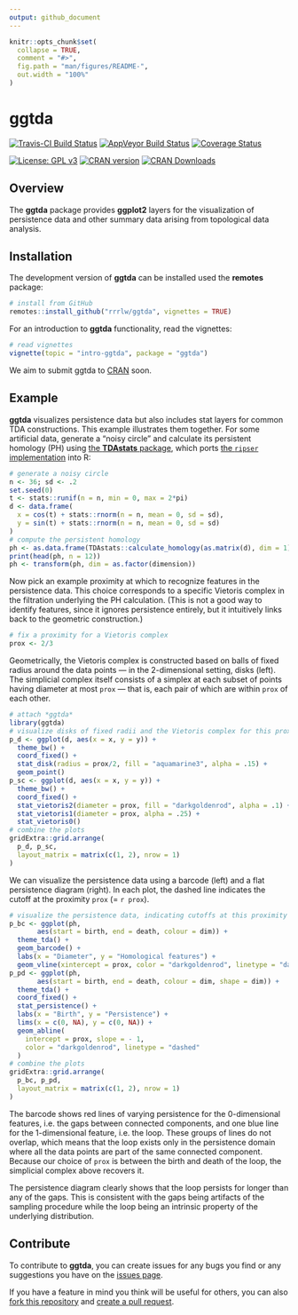 ```yaml
---
output: github_document
---
```


<!-- README.md is generated from README.Rmd. Please edit that file -->

```r
knitr::opts_chunk$set(
  collapse = TRUE,
  comment = "#>",
  fig.path = "man/figures/README-",
  out.width = "100%"
)
```

# ggtda

[![Travis-CI Build Status](https://travis-ci.org/rrrlw/ggtda.svg?branch=master)](https://travis-ci.org/rrrlw/ggtda)
[![AppVeyor Build Status](https://ci.appveyor.com/api/projects/status/github/rrrlw/ggtda?branch=master&svg=true)](https://ci.appveyor.com/project/rrrlw/ggtda)
[![Coverage Status](https://img.shields.io/codecov/c/github/rrrlw/ggtda/master.svg)](https://codecov.io/github/rrrlw/ggtda?branch=master)

[![License: GPL v3](https://img.shields.io/badge/License-GPL%20v3-blue.svg)](https://www.gnu.org/licenses/gpl-3.0)
[![CRAN version](http://www.r-pkg.org/badges/version/ggtda)](https://CRAN.R-project.org/package=ggtda)
[![CRAN Downloads](http://cranlogs.r-pkg.org/badges/grand-total/ggtda)](https://CRAN.R-project.org/package=ggtda)

## Overview

The **ggtda** package provides **ggplot2** layers for the visualization of persistence data and other summary data arising from topological data analysis.

## Installation

The development version of **ggtda** can be installed used the **remotes** package:

```r
# install from GitHub
remotes::install_github("rrrlw/ggtda", vignettes = TRUE)
```

For an introduction to **ggtda** functionality, read the vignettes:

```r
# read vignettes
vignette(topic = "intro-ggtda", package = "ggtda")
```

We aim to submit ggtda to [CRAN](https://CRAN.R-project.org) soon.

## Example

**ggtda** visualizes persistence data but also includes stat layers for common TDA constructions. This example illustrates them together. For some artificial data, generate a "noisy circle" and calculate its persistent homology (PH) using [the **TDAstats** package](https://github.com/rrrlw/TDAstats), which ports [the `ripser` implementation](https://github.com/Ripser/ripser) into R:

```r
# generate a noisy circle
n <- 36; sd <- .2
set.seed(0)
t <- stats::runif(n = n, min = 0, max = 2*pi)
d <- data.frame(
  x = cos(t) + stats::rnorm(n = n, mean = 0, sd = sd),
  y = sin(t) + stats::rnorm(n = n, mean = 0, sd = sd)
)
# compute the persistent homology
ph <- as.data.frame(TDAstats::calculate_homology(as.matrix(d), dim = 1))
print(head(ph, n = 12))
ph <- transform(ph, dim = as.factor(dimension))
```

Now pick an example proximity at which to recognize features in the persistence data. This choice corresponds to a specific Vietoris complex in the filtration underlying the PH calculation. (This is not a good way to identify features, since it ignores persistence entirely, but it intuitively links back to the geometric construction.)

```r
# fix a proximity for a Vietoris complex
prox <- 2/3
```

Geometrically, the Vietoris complex is constructed based on balls of fixed radius around the data points --- in the 2-dimensional setting, disks (left). The simplicial complex itself consists of a simplex at each subset of points having diameter at most `prox` --- that is, each pair of which are within `prox` of each other.

```r
# attach *ggtda*
library(ggtda)
# visualize disks of fixed radii and the Vietoris complex for this proximity
p_d <- ggplot(d, aes(x = x, y = y)) +
  theme_bw() +
  coord_fixed() +
  stat_disk(radius = prox/2, fill = "aquamarine3", alpha = .15) +
  geom_point()
p_sc <- ggplot(d, aes(x = x, y = y)) +
  theme_bw() +
  coord_fixed() +
  stat_vietoris2(diameter = prox, fill = "darkgoldenrod", alpha = .1) +
  stat_vietoris1(diameter = prox, alpha = .25) +
  stat_vietoris0()
# combine the plots
gridExtra::grid.arrange(
  p_d, p_sc,
  layout_matrix = matrix(c(1, 2), nrow = 1)
)
```

We can visualize the persistence data using a barcode (left) and a flat persistence diagram (right). In each plot, the dashed line indicates the cutoff at the proximity `prox` (= `r prox`).

```r
# visualize the persistence data, indicating cutoffs at this proximity
p_bc <- ggplot(ph,
       aes(start = birth, end = death, colour = dim)) +
  theme_tda() +
  geom_barcode() +
  labs(x = "Diameter", y = "Homological features") +
  geom_vline(xintercept = prox, color = "darkgoldenrod", linetype = "dashed")
p_pd <- ggplot(ph,
       aes(start = birth, end = death, colour = dim, shape = dim)) +
  theme_tda() +
  coord_fixed() +
  stat_persistence() +
  labs(x = "Birth", y = "Persistence") +
  lims(x = c(0, NA), y = c(0, NA)) +
  geom_abline(
    intercept = prox, slope = - 1,
    color = "darkgoldenrod", linetype = "dashed"
  )
# combine the plots
gridExtra::grid.arrange(
  p_bc, p_pd,
  layout_matrix = matrix(c(1, 2), nrow = 1)
)
```

The barcode shows red lines of varying persistence for the 0-dimensional features, i.e. the gaps between connected components, and one blue line for the 1-dimensional feature, i.e. the loop. These groups of lines do not overlap, which means that the loop exists only in the persistence domain where all the data points are part of the same connected component. Because our choice of `prox` is between the birth and death of the loop, the simplicial complex above recovers it.

The persistence diagram clearly shows that the loop persists for longer than any of the gaps. This is consistent with the gaps being artifacts of the sampling procedure while the loop being an intrinsic property of the underlying distribution.

## Contribute

To contribute to **ggtda**, you can create issues for any bugs you find or any suggestions you have on the [issues page](https://github.com/rrrlw/ggtda/issues).

If you have a feature in mind you think will be useful for others, you can also [fork this repository](https://help.github.com/en/articles/fork-a-repo) and [create a pull request](https://help.github.com/en/articles/creating-a-pull-request).
